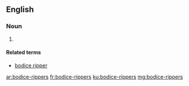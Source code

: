 ==English==

===Noun===
{{head|en|noun plural form|head=[[bodice]]-[[rippers]]}}

# {{plural of|bodice-ripper|lang=en}}

====Related terms====
* [[bodice ripper]]

[[ar:bodice-rippers]]
[[fr:bodice-rippers]]
[[ku:bodice-rippers]]
[[mg:bodice-rippers]]